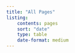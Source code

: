 ```yaml
---
title: "All Pages"
listing:  
    contents: pages
    sort: "date"
    type: table
    date-format: medium
---
```

